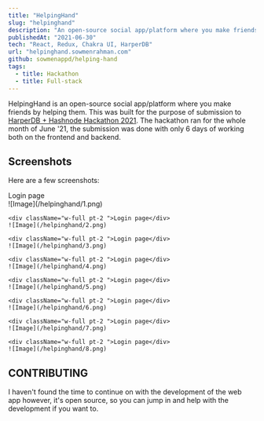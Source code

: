 ```yaml
---
title: "HelpingHand"
slug: "helpinghand"
description: "An open-source social app/platform where you make friends by helping them."
publishedAt: "2021-06-30"
tech: "React, Redux, Chakra UI, HarperDB"
url: "helpinghand.sowmenrahman.com"
github: sowmenappd/helping-hand
tags:
  - title: Hackathon
  - title: Full-stack
---
```



HelpingHand is an open-source social app/platform where you make friends by helping them. This was built for the purpose of submission to [HarperDB + Hashnode Hackathon 2021](https://townhall.hashnode.com/announcing-harperdb-hackathon-on-hashnode). The hackathon ran for the whole month of June '21, the submission was done with only 6 days of working both on the frontend and backend.

## Screenshots

Here are a few screenshots:

<Playground>
  <div className="flex-auto">
    <div className="w-full pt-2 ">Login page</div>
    ![Image](/helpinghand/1.png)

    <div className="w-full pt-2 ">Login page</div>
    ![Image](/helpinghand/2.png)

    <div className="w-full pt-2 ">Login page</div>
    ![Image](/helpinghand/3.png)

    <div className="w-full pt-2 ">Login page</div>
    ![Image](/helpinghand/4.png)

    <div className="w-full pt-2 ">Login page</div>
    ![Image](/helpinghand/5.png)

    <div className="w-full pt-2 ">Login page</div>
    ![Image](/helpinghand/6.png)

    <div className="w-full pt-2 ">Login page</div>
    ![Image](/helpinghand/7.png)

    <div className="w-full pt-2 ">Login page</div>
    ![Image](/helpinghand/8.png)
  </div>
</Playground>

## CONTRIBUTING

I haven't found the time to continue on with the development of the web app however, 
it's open source, so you can jump in and help with the development if you want to.
